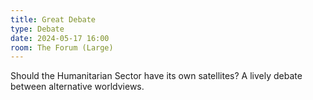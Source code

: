 ```yaml
---
title: Great Debate
type: Debate
date: 2024-05-17 16:00
room: The Forum (Large)
---
```

Should the Humanitarian Sector have its own satellites? A lively debate between alternative worldviews.